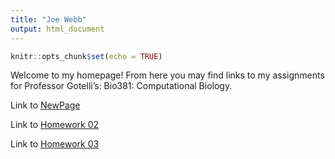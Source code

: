 ```yaml
---
title: "Joe Webb"
output: html_document
---
```


```r
knitr::opts_chunk$set(echo = TRUE)
```

Welcome to my homepage! From here you may find links to my assignments for Professor Gotelli's: Bio381: Computational Biology.

Link to [NewPage](newpage.html)

Link to [Homework 02](Homework_02.html)

Link to [Homework 03](Homework_03.html)